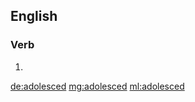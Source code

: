 ==English==

===Verb===
{{head|en}}

# {{en-past of|adolesce}}

[[de:adolesced]]
[[mg:adolesced]]
[[ml:adolesced]]